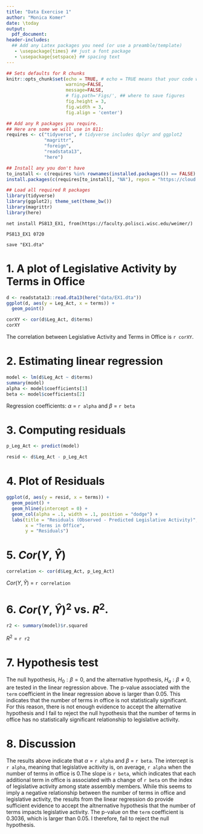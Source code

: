 ```yaml
---
title: "Data Exercise 1"
author: "Monica Komer"
date: \today
output: 
  pdf_document:
header-includes:
  ## Add any Latex packages you need (or use a preamble/template)
   - \usepackage{times} ## just a font package 
   - \usepackage{setspace} ## spacing text 
---
```


```r
## Sets defaults for R chunks
knitr::opts_chunk$set(echo = TRUE, # echo = TRUE means that your code will show
                      warning=FALSE,
                      message=FALSE,
                      # fig.path='Figs/', ## where to save figures
                      fig.height = 3,
                      fig.width = 3,
                      fig.align = 'center')

## Add any R packages you require. 
## Here are some we will use in 811:
requires <- c("tidyverse", # tidyverse includes dplyr and ggplot2
              "magrittr",
              "foreign",
              "readstata13",
              "here")

## Install any you don't have
to_install <- c(requires %in% rownames(installed.packages()) == FALSE)
install.packages(c(requires[to_install], "NA"), repos = "https://cloud.r-project.org/" )

## Load all required R packages
library(tidyverse)
library(ggplot2); theme_set(theme_bw())
library(magrittr)
library(here)
```
<!-- The above header sets everything up. -->

```{}
net install PS813_EX1, from(https://faculty.polisci.wisc.edu/weimer/)

PS813_EX1 0720

save "EX1.dta"
```


# 1. A plot of Legislative Activity by Terms in Office

```r
d <- readstata13::read.dta13(here("data/EX1.dta"))
ggplot(d, aes(y = Leg_Act, x = terms)) + 
  geom_point()
```

```r
corXY <- cor(d$Leg_Act, d$terms)
corXY
```
The correlation between Legislative Activity and Terms in Office is `r corXY`.

# 2. Estimating linear regression
```r
model <- lm(d$Leg_Act ~ d$terms)
summary(model)
alpha <- model$coefficients[1]
beta <- model$coefficients[2]
```
Regression coefficients: $\alpha$ = `r alpha` and $\beta$ = `r beta`

# 3. Computing residuals
```r

p_Leg_Act <- predict(model)

resid <- d$Leg_Act - p_Leg_Act
```

# 4. Plot of Residuals
```r
ggplot(d, aes(y = resid, x = terms)) + 
  geom_point() + 
  geom_hline(yintercept = 0) +
  geom_col(alpha = .1, width = .1, position = "dodge") +
  labs(title = "Residuals (Observed - Predicted Legislative Activity)",
       x = "Terms in Office",
       y = "Residuals")
```

# 5. $Cor(Y,\hat{Y})$
```r

correlation <- cor(d$Leg_Act, p_Leg_Act)
```
$Cor(Y,\hat{Y})$ = `r correlation`

# 6. $Cor(Y,\hat{Y})^2$ vs. $R^2$.
```r
 
r2 <- summary(model)$r.squared
```
$R^2$ = `r r2`

# 7. Hypothesis test
\Large
\doublespacing

The null hypothesis, $H_0: \beta = 0$, and the alternative hypothesis, $H_a: \beta \neq 0$, are tested in the linear regression above. The p-value associated with the `term` coefficient in the linear regression above is larger than 0.05. This indicates that the number of terms in office is not statistically significant. For this reason, there is not enough evidence to accept the alternative hypothesis and I fail to reject the null hypothesis that the number of terms in office has no statistically significant relationship to legislative activity.   


# 8. Discussion
\Large
\doublespacing
The results above indicate that $\alpha$ = `r alpha` and $\beta$ = `r beta`. The intercept is `r alpha`, meaning that legislative acitivity is, on average, `r alpha` when the number of terms in office is 0.The slope is `r beta`, which indicates that each additional term in office is associated with a change of `r beta` on the index of legislative activity among state assembly members. While this seems to imply a negative relationship between the number of terms in office and legislative activity, the results from the linear regression do \textit{not} provide sufficient evidence to accept the altnernative hypothesis that the number of terms impacts legislative activity. The p-value on the `term` coefficient is 0.3036, which is larger than 0.05. I therefore, fail to reject the null hypothesis.  


<!-- 
This all looks great, only one note: for inline p-value on the 2nd coeficient: `r summary(leg_mod)$coefficients[,4][2]`
Not pretty, but better than risking a typo!
-->

